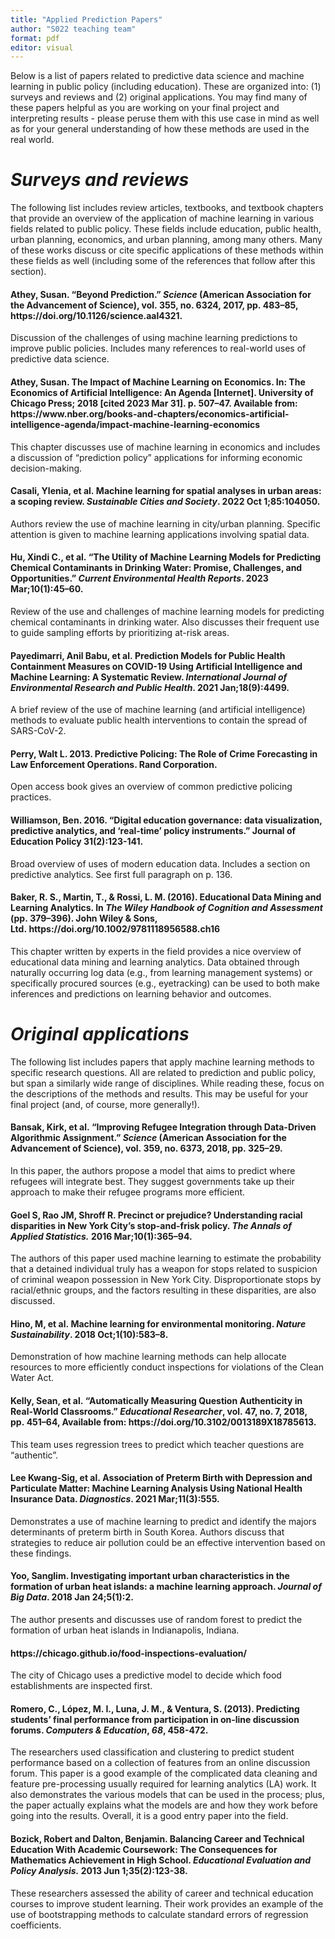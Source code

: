 ```yaml
---
title: "Applied Prediction Papers"
author: "S022 teaching team"
format: pdf
editor: visual
---
```


Below is a list of papers related to predictive data science and machine learning in public policy (including education). These are organized into: (1) surveys and reviews and (2) original applications. You may find many of these papers helpful as you are working on your final project and interpreting results - please peruse them with this use case in mind as well as for your general understanding of how these methods are used in the real world.

# *Surveys and reviews*

The following list includes review articles, textbooks, and textbook chapters that provide an overview of the application of machine learning in various fields related to public policy. These fields include education, public health, urban planning, economics, and urban planning, among many others. Many of these works discuss or cite specific applications of these methods within these fields as well (including some of the references that follow after this section).

#### Athey, Susan. "Beyond Prediction." *Science* (American Association for the Advancement of Science), vol. 355, no. 6324, 2017, pp. 483--85, https://doi.org/10.1126/science.aal4321.

Discussion of the challenges of using machine learning predictions to improve public policies. Includes many references to real-world uses of predictive data science.

#### Athey, Susan. The Impact of Machine Learning on Economics. In: The Economics of Artificial Intelligence: An Agenda \[Internet\]. University of Chicago Press; 2018 \[cited 2023 Mar 31\]. p. 507--47. Available from: https://www.nber.org/books-and-chapters/economics-artificial-intelligence-agenda/impact-machine-learning-economics

This chapter discusses use of machine learning in economics and includes a discussion of "prediction policy" applications for informing economic decision-making.

#### Casali, Ylenia, et al. Machine learning for spatial analyses in urban areas: a scoping review. *Sustainable Cities and Society*. 2022 Oct 1;85:104050.

Authors review the use of machine learning in city/urban planning. Specific attention is given to machine learning applications involving spatial data.

#### Hu, Xindi C., et al. "The Utility of Machine Learning Models for Predicting Chemical Contaminants in Drinking Water: Promise, Challenges, and Opportunities." *Current Environmental Health Reports*. 2023 Mar;10(1):45--60.

Review of the use and challenges of machine learning models for predicting chemical contaminants in drinking water. Also discusses their frequent use to guide sampling efforts by prioritizing at-risk areas.

#### Payedimarri, Anil Babu, et al. Prediction Models for Public Health Containment Measures on COVID-19 Using Artificial Intelligence and Machine Learning: A Systematic Review. *International Journal of Environmental Research and Public Health*. 2021 Jan;18(9):4499.

A brief review of the use of machine learning (and artificial intelligence) methods to evaluate public health interventions to contain the spread of SARS-CoV-2.

#### Perry, Walt L. 2013. Predictive Policing: The Role of Crime Forecasting in Law Enforcement Operations. Rand Corporation.

Open access book gives an overview of common predictive policing practices.

#### Williamson, Ben. 2016. "Digital education governance: data visualization, predictive analytics, and 'real-time' policy instruments." Journal of Education Policy 31(2):123-141.

Broad overview of uses of modern education data. Includes a section on predictive analytics. See first full paragraph on p. 136.

#### Baker, R. S., Martin, T., & Rossi, L. M. (2016). Educational Data Mining and Learning Analytics. In *The Wiley Handbook of Cognition and Assessment* (pp. 379--396). John Wiley & Sons, Ltd. https://doi.org/10.1002/9781118956588.ch16

This chapter written by experts in the field provides a nice overview of educational data mining and learning analytics. Data obtained through naturally occurring log data (e.g., from learning management systems) or specifically procured sources (e.g., eyetracking) can be used to both make inferences and predictions on learning behavior and outcomes.

\newpage

# *Original applications*

The following list includes papers that apply machine learning methods to specific research questions. All are related to prediction and public policy, but span a similarly wide range of disciplines. While reading these, focus on the descriptions of the methods and results. This may be useful for your final project (and, of course, more generally!).

#### Bansak, Kirk, et al. "Improving Refugee Integration through Data-Driven Algorithmic Assignment." *Science* (American Association for the Advancement of Science), vol. 359, no. 6373, 2018, pp. 325--29.

In this paper, the authors propose a model that aims to predict where refugees will integrate best. They suggest governments take up their approach to make their refugee programs more efficient.

#### Goel S, Rao JM, Shroff R. Precinct or prejudice? Understanding racial disparities in New York City's stop-and-frisk policy. *The Annals of Applied Statistics.* 2016 Mar;10(1):365--94.

The authors of this paper used machine learning to estimate the probability that a detained individual truly has a weapon for stops related to suspicion of criminal weapon possession in New York City. Disproportionate stops by racial/ethnic groups, and the factors resulting in these disparities, are also discussed.

#### Hino, M, et al. Machine learning for environmental monitoring. *Nature Sustainability*. 2018 Oct;1(10):583--8.

Demonstration of how machine learning methods can help allocate resources to more efficiently conduct inspections for violations of the Clean Water Act.

#### Kelly, Sean, et al. "Automatically Measuring Question Authenticity in Real-World Classrooms." *Educational Researcher*, vol. 47, no. 7, 2018, pp. 451--64, Available from: https://doi.org/10.3102/0013189X18785613.

This team uses regression trees to predict which teacher questions are "authentic".

#### Lee Kwang-Sig, et al. Association of Preterm Birth with Depression and Particulate Matter: Machine Learning Analysis Using National Health Insurance Data. *Diagnostics*. 2021 Mar;11(3):555.

Demonstrates a use of machine learning to predict and identify the majors determinants of preterm birth in South Korea. Authors discuss that strategies to reduce air pollution could be an effective intervention based on these findings.

#### Yoo, Sanglim. Investigating important urban characteristics in the formation of urban heat islands: a machine learning approach. *Journal of Big Data*. 2018 Jan 24;5(1):2.

The author presents and discusses use of random forest to predict the formation of urban heat islands in Indianapolis, Indiana.

#### https://chicago.github.io/food-inspections-evaluation/

The city of Chicago uses a predictive model to decide which food establishments are inspected first.

#### Romero, C., López, M. I., Luna, J. M., & Ventura, S. (2013). Predicting students' final performance from participation in on-line discussion forums. *Computers & Education*, *68*, 458-472.

The researchers used classification and clustering to predict student performance based on a collection of features from an online discussion forum. This paper is a good example of the complicated data cleaning and feature pre-processing usually required for learning analytics (LA) work. It also demonstrates the various models that can be used in the process; plus, the paper actually explains what the models are and how they work before going into the results. Overall, it is a good entry paper into the field.

#### Bozick, Robert and Dalton, Benjamin. Balancing Career and Technical Education With Academic Coursework: The Consequences for Mathematics Achievement in High School. *Educational Evaluation and Policy Analysis.* 2013 Jun 1;35(2):123-38.

These researchers assessed the ability of career and technical education courses to improve student learning. Their work provides an example of the use of bootstrapping methods to calculate standard errors of regression coefficients.
